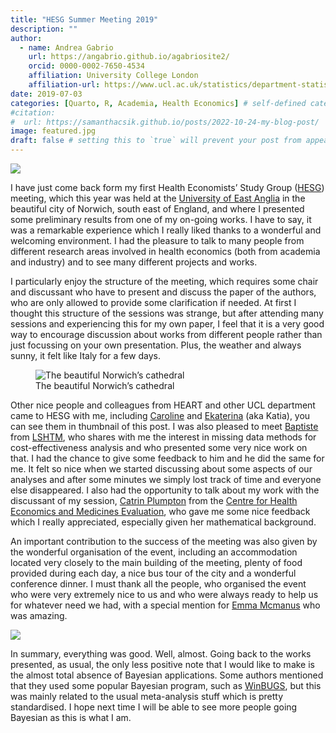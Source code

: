 ```yaml
---
title: "HESG Summer Meeting 2019"
description: ""
author:
  - name: Andrea Gabrio
    url: https://angabrio.github.io/agabriosite2/
    orcid: 0000-0002-7650-4534
    affiliation: University College London
    affiliation-url: https://www.ucl.ac.uk/statistics/department-statistical-science
date: 2019-07-03
categories: [Quarto, R, Academia, Health Economics] # self-defined categories
#citation: 
#  url: https://samanthacsik.github.io/posts/2022-10-24-my-blog-post/ 
image: featured.jpg
draft: false # setting this to `true` will prevent your post from appearing on your listing page until you're ready!
---
```


![](featured.jpg){fig-align="center"}


I have just come back form my first Health Economists' Study Group ([HESG](https://hesg.org.uk/meetings/summer-2019-university-of-east-anglia/)) meeting, which this year was held at the [University of East Anglia](https://www.uea.ac.uk/) in the beautiful city of Norwich, south east of England, and where I presented some preliminary results from one of my on-going works. I have to say, it was a remarkable experience which I really liked thanks to a wonderful and welcoming environment. I had the pleasure to talk to many people from different research areas involved in health economics (both from academia and industry) and to see many different projects and works.

I particularly enjoy the structure of the meeting, which requires some chair and discussant who have to present and discuss the paper of the authors, who are only allowed to provide some clarification if needed. At first I thought this structure of the sessions was strange, but after attending many sessions and experiencing this for my own paper, I feel that it is a very good way to encourage discussion about works from different people rather than just focussing on your own presentation. Plus, the weather and always sunny, it felt like Italy for a few days.

![The beautiful Norwich's cathedral](Norwich.jpg){fig-align="center"}

Other nice people and colleagues from HEART and other UCL department came to HESG with me, including [Caroline](https://iris.ucl.ac.uk/iris/browse/profile?upi=CSCLA53) and [Ekaterina](https://www.ucl.ac.uk/comprehensive-clinical-trials-unit/meet-team/health-economics/junior-health-economist-ekaterina-kuznetsova) (aka Katia), you can see them in thumbnail of this post. I was also pleased to meet [Baptiste](https://www.lshtm.ac.uk/aboutus/people/leurent.baptiste) from [LSHTM](https://www.lshtm.ac.uk/), who shares with me the interest in missing data methods for cost-effectiveness analysis and who presented some very nice work on that. I had the chance to give some feedback to him and he did the same for me. It felt so nice when we started discussing about some aspects of our analyses and after some minutes we simply lost track of time and everyone else disappeared. I also had the opportunity to talk about my work with the discussant of my session, [Catrin Plumpton](https://cheme.bangor.ac.uk/CatrinPlumptonBiography.php) from the [Centre for Health Economics and Medicines Evaluation](https://cheme.bangor.ac.uk/), who gave me some nice feedback which I really appreciated, especially given her mathematical background. 

An important contribution to the success of the meeting was also given by the wonderful organisation of the event, including an accommodation located very closely to the main building of the meeting, plenty of food provided during each day, a nice bus tour of the city and a wonderful conference dinner. I must thank all the people, who organised the event who were very extremely nice to us and who were always ready to help us for whatever need we had, with a special mention for [Emma Mcmanus](https://people.uea.ac.uk/emma_mcmanus) who was amazing.

![](https://media.giphy.com/media/cWnICjtVkJJsgGKhyX/giphy.gif){fig-align="center"}

In summary, everything was good. Well, almost. Going back to the works presented, as usual, the only less positive note that I would like to make is the almost total absence of Bayesian applications. Some authors mentioned that they used some popular Bayesian program, such as [WinBUGS](https://www.mrc-bsu.cam.ac.uk/software/bugs/the-bugs-project-winbugs/), but this was mainly related to the usual meta-analysis stuff which is pretty standardised. I hope next time I will be able to see more people going Bayesian as this is what I am.


